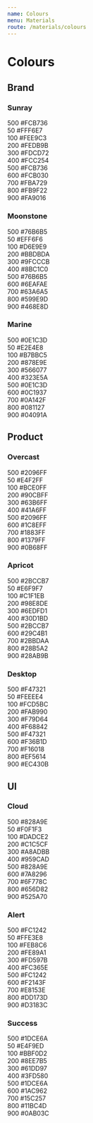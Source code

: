 ```yaml
---
name: Colours
menu: Materials
route: /materials/colours
---
```



# Colours

## Brand

### Sunray

<div className="pa4 pv8 bg-sunray-500">
    <div className="flex justify-between">
        <span>500</span>
        <span>#FCB736</span>
    </div>
</div>

<div className="pa4 bg-sunray-50">
    <div className="flex justify-between">
        <span>50</span>
        <span>#FFF6E7</span>
    </div>
</div>

<div className="pa4 bg-sunray-100">
    <div className="flex justify-between">
        <span>100</span>
        <span>#FEE9C3</span>
    </div>
</div>

<div className="pa4 bg-sunray-200">
    <div className="flex justify-between">
        <span>200</span>
        <span>#FEDB9B</span>
    </div>
</div>

<div className="pa4 bg-sunray-300">
    <div className="flex justify-between">
        <span>300</span>
        <span>#FDCD72</span>
    </div>
</div>

<div className="pa4 bg-sunray-400">
    <div className="flex justify-between">
        <span>400</span>
        <span>#FCC254</span>
    </div>
</div>

<div className="pa4 bg-sunray-500">
    <div className="flex justify-between">
        <span>500</span>
        <span>#FCB736</span>
    </div>
</div>

<div className="pa4 bg-sunray-600">
    <div className="flex justify-between">
        <span>600</span>
        <span>#FCB030</span>
    </div>
</div>

<div className="pa4 bg-sunray-700">
    <div className="flex justify-between">
        <span>700</span>
        <span>#FBA729</span>
    </div>
</div>

<div className="pa4 bg-sunray-800 white">
    <div className="flex justify-between">
        <span>800</span>
        <span>#FB9F22</span>
    </div>
</div>

<div className="pa4 bg-sunray-900 white">
    <div className="flex justify-between">
        <span>900</span>
        <span>#FA9016</span>
    </div>
</div>

### Moonstone

<div className="pa4 pv8 bg-moonstone-500">
    <div className="flex justify-between">
        <span>500</span>
        <span>#76B6B5</span>
    </div>
</div>

<div className="pa4 bg-moonstone-50">
    <div className="flex justify-between">
        <span>50</span>
        <span>#EFF6F6</span>
    </div>
</div>

<div className="pa4 bg-moonstone-100">
    <div className="flex justify-between">
        <span>100</span>
        <span>#D6E9E9</span>
    </div>
</div>

<div className="pa4 bg-moonstone-200">
    <div className="flex justify-between">
        <span>200</span>
        <span>#BBDBDA</span>
    </div>
</div>

<div className="pa4 bg-moonstone-300">
    <div className="flex justify-between">
        <span>300</span>
        <span>#9FCCCB</span>
    </div>
</div>

<div className="pa4 bg-moonstone-400">
    <div className="flex justify-between">
        <span>400</span>
        <span>#8BC1C0</span>
    </div>
</div>

<div className="pa4 bg-moonstone-500">
    <div className="flex justify-between">
        <span>500</span>
        <span>#76B6B5</span>
    </div>
</div>

<div className="pa4 bg-moonstone-600">
    <div className="flex justify-between">
        <span>600</span>
        <span>#6EAFAE</span>
    </div>
</div>

<div className="pa4 bg-moonstone-700">
    <div className="flex justify-between">
        <span>700</span>
        <span>#63A6A5</span>
    </div>
</div>

<div className="pa4 bg-moonstone-800 white">
    <div className="flex justify-between">
        <span>800</span>
        <span>#599E9D</span>
    </div>
</div>

<div className="pa4 bg-moonstone-900 white">
    <div className="flex justify-between">
        <span>900</span>
        <span>#468E8D</span>
    </div>
</div>

### Marine

<div className="pa4 pv8 bg-marine-500 white">
    <div className="flex justify-between">
        <span>500</span>
        <span>#0E1C3D</span>
    </div>
</div>

<div className="pa4 bg-marine-50">
    <div className="flex justify-between">
        <span>50</span>
        <span>#E2E4E8</span>
    </div>
</div>

<div className="pa4 bg-marine-100">
    <div className="flex justify-between">
        <span>100</span>
        <span>#B7BBC5</span>
    </div>
</div>

<div className="pa4 bg-marine-200">
    <div className="flex justify-between">
        <span>200</span>
        <span>#878E9E</span>
    </div>
</div>

<div className="pa4 bg-marine-300">
    <div className="flex justify-between">
        <span>300</span>
        <span>#566077</span>
    </div>
</div>

<div className="pa4 bg-marine-400 white">
    <div className="flex justify-between">
        <span>400</span>
        <span>#323E5A</span>
    </div>
</div>

<div className="pa4 bg-marine-500 white">
    <div className="flex justify-between">
        <span>500</span>
        <span>#0E1C3D</span>
    </div>
</div>

<div className="pa4 bg-marine-600 white">
    <div className="flex justify-between">
        <span>600</span>
        <span>#0C1937</span>
    </div>
</div>

<div className="pa4 bg-marine-700 white">
    <div className="flex justify-between">
        <span>700</span>
        <span>#0A142F</span>
    </div>
</div>

<div className="pa4 bg-marine-800 white">
    <div className="flex justify-between">
        <span>800</span>
        <span>#081127</span>
    </div>
</div>

<div className="pa4 bg-marine-900 white">
    <div className="flex justify-between">
        <span>900</span>
        <span>#04091A</span>
    </div>
</div>

## Product

### Overcast

<div className="pa4 pv8 bg-overcast-500">
    <div className="flex justify-between">
        <span>500</span>
        <span>#2096FF</span>
    </div>
</div>

<div className="pa4 bg-overcast-50">
    <div className="flex justify-between">
        <span>50</span>
        <span>#E4F2FF</span>
    </div>
</div>

<div className="pa4 bg-overcast-100">
    <div className="flex justify-between">
        <span>100</span>
        <span>#BCE0FF</span>
    </div>
</div>

<div className="pa4 bg-overcast-200">
    <div className="flex justify-between">
        <span>200</span>
        <span>#90CBFF</span>
    </div>
</div>

<div className="pa4 bg-overcast-300">
    <div className="flex justify-between">
        <span>300</span>
        <span>#63B6FF</span>
    </div>
</div>

<div className="pa4 bg-overcast-400">
    <div className="flex justify-between">
        <span>400</span>
        <span>#41A6FF</span>
    </div>
</div>

<div className="pa4 bg-overcast-500">
    <div className="flex justify-between">
        <span>500</span>
        <span>#2096FF</span>
    </div>
</div>

<div className="pa4 bg-overcast-600">
    <div className="flex justify-between">
        <span>600</span>
        <span>#1C8EFF</span>
    </div>
</div>

<div className="pa4 bg-overcast-700">
    <div className="flex justify-between">
        <span>700</span>
        <span>#1883FF</span>
    </div>
</div>

<div className="pa4 bg-overcast-800 white">
    <div className="flex justify-between">
        <span>800</span>
        <span>#1379FF</span>
    </div>
</div>

<div className="pa4 bg-overcast-900 white">
    <div className="flex justify-between">
        <span>900</span>
        <span>#0B68FF</span>
    </div>
</div>

### Apricot

<div className="pa4 pv8 bg-apricot-500">
    <div className="flex justify-between">
        <span>500</span>
        <span>#2BCCB7</span>
    </div>
</div>

<div className="pa4 bg-apricot-50">
    <div className="flex justify-between">
        <span>50</span>
        <span>#E6F9F7</span>
    </div>
</div>

<div className="pa4 bg-apricot-100">
    <div className="flex justify-between">
        <span>100</span>
        <span>#C1F1EB</span>
    </div>
</div>

<div className="pa4 bg-apricot-200">
    <div className="flex justify-between">
        <span>200</span>
        <span>#98E8DE</span>
    </div>
</div>

<div className="pa4 bg-apricot-300">
    <div className="flex justify-between">
        <span>300</span>
        <span>#6EDFD1</span>
    </div>
</div>

<div className="pa4 bg-apricot-400">
    <div className="flex justify-between">
        <span>400</span>
        <span>#30D1BD</span>
    </div>
</div>

<div className="pa4 bg-apricot-500">
    <div className="flex justify-between">
        <span>500</span>
        <span>#2BCCB7</span>
    </div>
</div>

<div className="pa4 bg-apricot-600">
    <div className="flex justify-between">
        <span>600</span>
        <span>#29C4B1</span>
    </div>
</div>

<div className="pa4 bg-apricot-700">
    <div className="flex justify-between">
        <span>700</span>
        <span>#2BBDAA</span>
    </div>
</div>

<div className="pa4 bg-apricot-800 white">
    <div className="flex justify-between">
        <span>800</span>
        <span>#28B5A2</span>
    </div>
</div>

<div className="pa4 bg-apricot-900 white">
    <div className="flex justify-between">
        <span>900</span>
        <span>#28AB9B</span>
    </div>
</div>

### Desktop

<div className="pa4 pv8 bg-desktop-500">
    <div className="flex justify-between">
        <span>500</span>
        <span>#F47321</span>
    </div>
</div>

<div className="pa4 bg-desktop-50">
    <div className="flex justify-between">
        <span>50</span>
        <span>#FEEEE4</span>
    </div>
</div>

<div className="pa4 bg-desktop-100">
    <div className="flex justify-between">
        <span>100</span>
        <span>#FCD5BC</span>
    </div>
</div>

<div className="pa4 bg-desktop-200">
    <div className="flex justify-between">
        <span>200</span>
        <span>#FAB990</span>
    </div>
</div>

<div className="pa4 bg-desktop-300">
    <div className="flex justify-between">
        <span>300</span>
        <span>#F79D64</span>
    </div>
</div>

<div className="pa4 bg-desktop-400">
    <div className="flex justify-between">
        <span>400</span>
        <span>#F68842</span>
    </div>
</div>

<div className="pa4 bg-desktop-500">
    <div className="flex justify-between">
        <span>500</span>
        <span>#F47321</span>
    </div>
</div>

<div className="pa4 bg-desktop-600">
    <div className="flex justify-between">
        <span>600</span>
        <span>#F36B1D</span>
    </div>
</div>

<div className="pa4 bg-desktop-700">
    <div className="flex justify-between">
        <span>700</span>
        <span>#F16018</span>
    </div>
</div>

<div className="pa4 bg-desktop-800 white">
    <div className="flex justify-between">
        <span>800</span>
        <span>#EF5614</span>
    </div>
</div>

<div className="pa4 bg-desktop-900 white">
    <div className="flex justify-between">
        <span>900</span>
        <span>#EC430B</span>
    </div>
</div>

## UI

### Cloud

<div className="pa4 pv8 bg-cloud-500">
    <div className="flex justify-between">
        <span>500</span>
        <span>#828A9E</span>
    </div>
</div>

<div className="pa4 bg-cloud-50">
    <div className="flex justify-between">
        <span>50</span>
        <span>#F0F1F3</span>
    </div>
</div>

<div className="pa4 bg-cloud-100">
    <div className="flex justify-between">
        <span>100</span>
        <span>#DADCE2</span>
    </div>
</div>

<div className="pa4 bg-cloud-200">
    <div className="flex justify-between">
        <span>200</span>
        <span>#C1C5CF</span>
    </div>
</div>

<div className="pa4 bg-cloud-300">
    <div className="flex justify-between">
        <span>300</span>
        <span>#A8ADBB</span>
    </div>
</div>

<div className="pa4 bg-cloud-400">
    <div className="flex justify-between">
        <span>400</span>
        <span>#959CAD</span>
    </div>
</div>

<div className="pa4 bg-cloud-500">
    <div className="flex justify-between">
        <span>500</span>
        <span>#828A9E</span>
    </div>
</div>

<div className="pa4 bg-cloud-600">
    <div className="flex justify-between">
        <span>600</span>
        <span>#7A8296</span>
    </div>
</div>

<div className="pa4 bg-cloud-700">
    <div className="flex justify-between">
        <span>700</span>
        <span>#6F778C</span>
    </div>
</div>

<div className="pa4 bg-cloud-800 white">
    <div className="flex justify-between">
        <span>800</span>
        <span>#656D82</span>
    </div>
</div>

<div className="pa4 bg-cloud-900 white">
    <div className="flex justify-between">
        <span>900</span>
        <span>#525A70</span>
    </div>
</div>

### Alert

<div className="pa4 pv8 bg-alert-500">
    <div className="flex justify-between">
        <span>500</span>
        <span>#FC1242</span>
    </div>
</div>

<div className="pa4 bg-alert-50">
    <div className="flex justify-between">
        <span>50</span>
        <span>#FFE3E8</span>
    </div>
</div>

<div className="pa4 bg-alert-100">
    <div className="flex justify-between">
        <span>100</span>
        <span>#FEB8C6</span>
    </div>
</div>

<div className="pa4 bg-alert-200">
    <div className="flex justify-between">
        <span>200</span>
        <span>#FE89A1</span>
    </div>
</div>

<div className="pa4 bg-alert-300">
    <div className="flex justify-between">
        <span>300</span>
        <span>#FD597B</span>
    </div>
</div>

<div className="pa4 bg-alert-400">
    <div className="flex justify-between">
        <span>400</span>
        <span>#FC365E</span>
    </div>
</div>

<div className="pa4 bg-alert-500 white">
    <div className="flex justify-between">
        <span>500</span>
        <span>#FC1242</span>
    </div>
</div>

<div className="pa4 bg-alert-600 white">
    <div className="flex justify-between">
        <span>600</span>
        <span>#F2143F</span>
    </div>
</div>

<div className="pa4 bg-alert-700 white">
    <div className="flex justify-between">
        <span>700</span>
        <span>#E8153E</span>
    </div>
</div>

<div className="pa4 bg-alert-800 white">
    <div className="flex justify-between">
        <span>800</span>
        <span>#DD173D</span>
    </div>
</div>

<div className="pa4 bg-alert-900 white">
    <div className="flex justify-between">
        <span>900</span>
        <span>#D3183C</span>
    </div>
</div>

### Success

<div className="pa4 pv8 bg-success-500">
    <div className="flex justify-between">
        <span>500</span>
        <span>#1DCE6A</span>
    </div>
</div>

<div className="pa4 bg-success-50">
    <div className="flex justify-between">
        <span>50</span>
        <span>#E4F9ED</span>
    </div>
</div>

<div className="pa4 bg-success-100">
    <div className="flex justify-between">
        <span>100</span>
        <span>#BBF0D2</span>
    </div>
</div>

<div className="pa4 bg-success-200">
    <div className="flex justify-between">
        <span>200</span>
        <span>#8EE7B5</span>
    </div>
</div>

<div className="pa4 bg-success-300">
    <div className="flex justify-between">
        <span>300</span>
        <span>#61DD97</span>
    </div>
</div>

<div className="pa4 bg-success-400">
    <div className="flex justify-between">
        <span>400</span>
        <span>#3FD580</span>
    </div>
</div>

<div className="pa4 bg-success-500">
    <div className="flex justify-between">
        <span>500</span>
        <span>#1DCE6A</span>
    </div>
</div>

<div className="pa4 bg-success-600">
    <div className="flex justify-between">
        <span>600</span>
        <span>#1AC962</span>
    </div>
</div>

<div className="pa4 bg-success-700">
    <div className="flex justify-between">
        <span>700</span>
        <span>#15C257</span>
    </div>
</div>

<div className="pa4 bg-success-800 white">
    <div className="flex justify-between">
        <span>800</span>
        <span>#11BC4D</span>
    </div>
</div>

<div className="pa4 bg-success-900 white">
    <div className="flex justify-between">
        <span>900</span>
        <span>#0AB03C</span>
    </div>
</div>
